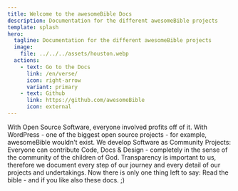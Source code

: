 ```yaml
---
title: Welcome to the awesomeBible Docs
description: Documentation for the different awesomeBible projects
template: splash
hero:
  tagline: Documentation for the different awesomeBible projects
  image:
    file: ../../../assets/houston.webp
  actions:
    - text: Go to the Docs
      link: /en/verse/
      icon: right-arrow
      variant: primary
    - text: Github
      link: https://github.com/awesomeBible
      icon: external
---
```



<CardGrid stagger>
  <Card title="Open Source Software" icon="pencil">
    With Open Source Software, everyone involved profits off of it. With WordPress - one of the biggest open source projects - for example, awesomeBible wouldn't exist.
  </Card>
  <Card title="Community" icon="rocket">
    We develop Software as Community Projects: Everyone can contribute Code, Docs & Design - completely in the sense of the community of the children of God.
  </Card>
  <Card title="Transparency" icon="open-book">
    Transparency is important to us, therefore we document every step of our journey and every detail of our projects and undertakings.
  </Card>
  <Card title="Read the Bible" icon="open-book">
    Now there is only one thing left to say: Read the bible - and if you like also these docs. ;)
  </Card>
</CardGrid>

<Discord title="Have a question or want to get involved?" cta="Join our Discord"/>

<Credits title="Built with love and"/>